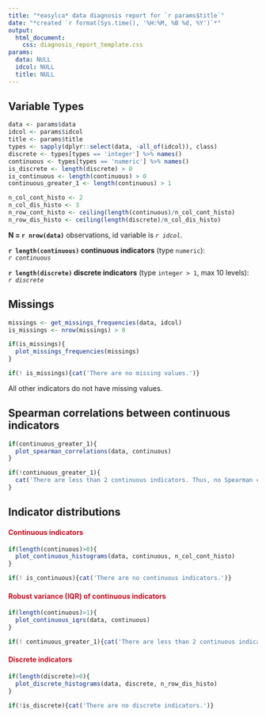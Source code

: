 ```yaml
---
title: "*easylca* data diagnosis report for `r params$title`"
date: "*created `r format(Sys.time(), '%H:%M, %B %d, %Y')`*"
output: 
  html_document:
    css: diagnosis_report_template.css
params:
  data: NULL
  idcol: NULL
  title: NULL
---
```


## Variable Types

```r
data <- params$data
idcol <- params$idcol
title <- params$title
types <- sapply(dplyr::select(data, -all_of(idcol)), class)
discrete <- types[types == 'integer'] %>% names()
continuous <- types[types == 'numeric'] %>% names()
is_discrete <- length(discrete) > 0
is_continuous <- length(continuous) > 0
continuous_greater_1 <- length(continuous) > 1

n_col_cont_histo <- 2
n_col_dis_histo <- 3
n_row_cont_histo <- ceiling(length(continuous)/n_col_cont_histo)
n_row_dis_histo <- ceiling(length(discrete)/n_col_dis_histo)
```

**N = `r nrow(data)`** observations, id variable is *`r idcol`*.\

**`r length(continuous)` continuous indicators** (type `numeric`):\
*`r continuous`*

**`r length(discrete)` discrete indicators** (type `integer > 1`, max 10 levels):\
*`r discrete`*

## Missings

```r
missings <- get_missings_frequencies(data, idcol)
is_missings <- nrow(missings) > 0
```

```r
if(is_missings){
  plot_missings_frequencies(missings)
}
```

```r
if(! is_missings){cat('There are no missing values.')}
```

All other indicators do not have missing values.

## Spearman correlations between continuous indicators

```r
if(continuous_greater_1){
  plot_spearman_correlations(data, continuous)
} 
```

```r
if(!continuous_greater_1){
  cat('There are less than 2 continuous indicators. Thus, no Spearman correlations are computed.')
}
```

## Indicator distributions

#### [Continuous indicators]{style="color: #c40d20"}

```r
if(length(continuous)>0){
  plot_continuous_histograms(data, continuous, n_col_cont_histo)
}
```

```r
if(! is_continuous){cat('There are no continuous indicators.')}
```

#### [Robust variance (IQR) of continuous indicators]{style="color: #c40d20"}

```r
if(length(continuous)>1){
  plot_continuous_iqrs(data, continuous)
}
```

```r
if(! continuous_greater_1){cat('There are less than 2 continuous indicators. Thus, there is no potential need for scaling.')}
```

#### [Discrete indicators]{style="color: #c40d20"}

```r
if(length(discrete)>0){
  plot_discrete_histograms(data, discrete, n_row_dis_histo)
} 
```

```r
if(!is_discrete){cat('There are no discrete indicators.')}
```
